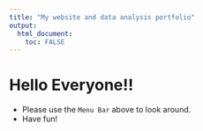 ```yaml
---
title: "My website and data analysis portfolio"
output: 
  html_document:
    toc: FALSE
---
```


# Hello Everyone!!


* Please use the `Menu Bar` above to look around.
* Have fun!
